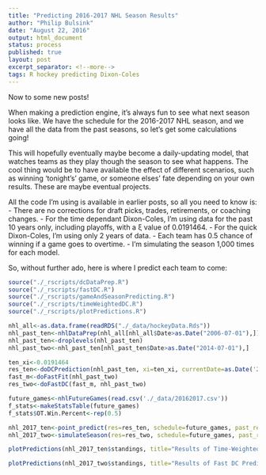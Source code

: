 ```yaml
---
title: "Predicting 2016-2017 NHL Season Results"
author: "Philip Bulsink"
date: "August 22, 2016"
output: html_document
status: process
published: true
layout: post
excerpt_separator: <!--more-->
tags: R hockey predicting Dixon-Coles 
---
```


Now to some new posts! 

When making a prediction engine, it's always fun to see what next season looks like. We have the schedule for the 2016-2017 NHL season, and we have all the data from the past seasons, so let's get some calculations going! 

<!--more-->

This will hopefully eventually maybe become a daily-updating model, that watches teams as they play though the season to see what happens. The cool thing would be to have available the effect of different scenarios, such as winning 'tonight's' game, or someone elses' fate depending on your own results. These are maybe eventual projects.

All the code I'm using is available in earlier posts, so all you need to know is:
- There are no corrections for draft picks, trades, retirements, or coaching changes.
- For the time dependant Dixon-Coles, I'm using data for the past 10 years only, including playoffs, with a &xi; value of 0.0191464. 
- For the quick Dixon-Coles, I'm using only 2 years of data. 
- Each team has 0.5 chance of winning if a game goes to overtime.
- I'm simulating the season 1,000 times for each model. 

So, without further ado, here is where I predict each team to come:

```r
source("./_rscripts/dcDataPrep.R")
source("./_rscripts/fastDC.R")
source("./_rscripts/gameAndSeasonPredicting.R")
source("./_rscripts/timeWeightedDC.R")
source("./_rscripts/plotPredictions.R")

nhl_all<-as.data.frame(readRDS("./_data/hockeyData.Rds"))
nhl_past_ten<-nhlDataPrep(nhl_all[nhl_all$Date>as.Date("2006-07-01"),])
nhl_past_ten<-droplevels(nhl_past_ten)
nhl_past_two<-nhl_past_ten[nhl_past_ten$Date>as.Date("2014-07-01"),]
```

```r
ten_xi<-0.0191464
res_ten<-doDCPrediction(nhl_past_ten, xi=ten_xi, currentDate=as.Date('2016-10-12'))
fast_m<-doFastFit(nhl_past_two)
res_two<-doFastDC(fast_m, nhl_past_two)
```

```r
future_games<-nhlFutureGames(read.csv('./_data/20162017.csv'))
f_stats<-makeStatsTable(future_games)
f_stats$OT.Win.Percent<-rep(0.5)

nhl_2017_ten<-point_predict(res=res_ten, schedule=future_games, past_results=NULL, stats=f_stats, n=1000)
nhl_2017_two<-simulateSeason(res=res_two, schedule=future_games, past_results=NULL, stats=f_stats, n=1000, m=fast_m)

```

```r
plotPredictions(nhl_2017_ten$standings, title="Results of Time-Weighted DC Prediction of 2016-2017", n_sims=1000)
```

```r
plotPredictions(nhl_2017_two$standings, title="Results of Fast DC Prediction of 2016-2017", n_sims=1000)
```

